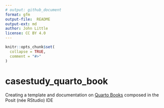 ```yaml
---
# output: github_document
format: gfm
output-file:  README
output-ext: md
author: John Little
license: CC BY 4.0
---
```


<!-- README.md is generated from README.Rmd. Please edit that file -->

```r
knitr::opts_chunk$set(
  collapse = TRUE,
  comment = "#>"
)
```

# casestudy_quarto_book

<!-- badges: start -->

<!-- badges: end -->

Creating a template and documentation on [Quarto Books](https://quarto.org/docs/books/) composed in the Posit (née RStudio) IDE
